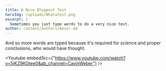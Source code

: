 ```yaml
---
title: A Nice Blogpost Test
heroImg: /uploads/Whatatest.png
excerpt: |
  Sometimes you just type words to do a very nice test. 
author: content/authors/Aesor.md
---
```


And so more words are typed because it's required for science and proper conclusions, who would have thought. 

<Youtube embedSrc={"https://www.youtube.com/watch?v=5jKZ9KGtee0&ab_channel=CavinWeber"} />
